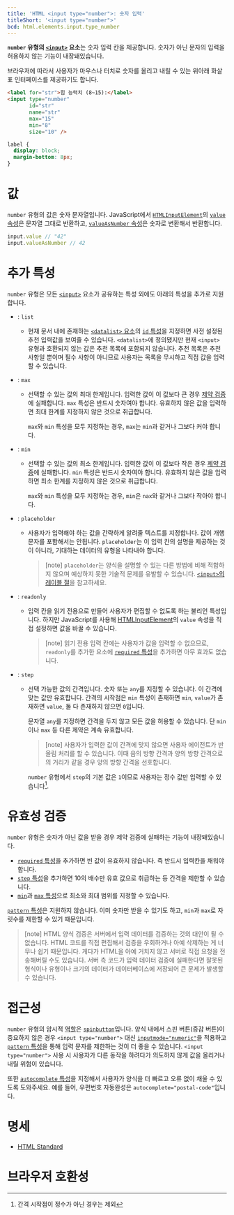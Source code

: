 ```yaml
---
title: 'HTML <input type="number">: 숫자 입력'
titleShort: '<input type="number">'
bcd: html.elements.input.type_number
---
```


**`number` 유형의 [`<input>`](../input) 요소**는 숫자 입력 칸을 제공합니다. 숫자가 아닌 문자의 입력을 허용하지 않는 기능이 내장돼있습니다.

브라우저에 따라서 사용자가 마우스나 터치로 숫자를 올리고 내릴 수 있는 위아래 화살표 인터페이스를 제공하기도 합니다.

```html hidden name=demo
<label for="str">힘 능력치 (8~15):</label>
<input type="number"
       id="str"
       name="str"
       max="15"
       min="8"
       size="10" />
```

```css hidden name=demo
label {
  display: block;
  margin-bottom: 8px;
}
```

<LiveExample height={180} lang="html" name="demo" />

# 값

`number` 유형의 값은 숫자 문자열입니다. JavaScript에서 [`HTMLInputElement`](https://developer.mozilla.org/en-US/docs/Web/API/HTMLInputElement)의 [`value` 속성](https://developer.mozilla.org/en-US/docs/Web/API/HTMLInputElement/value)은 문자열 그대로 반환하고, [`valueAsNumber` 속성](https://developer.mozilla.org/en-US/docs/Web/API/HTMLInputElement/valueAsNumber)은 숫자로 변환해서 반환합니다.

```js
input.value // "42"
input.valueAsNumber // 42
```

# 추가 특성

`number` 유형은 모든 [`<input>`](../input) 요소가 공유하는 특성 외에도 아래의 특성을 추가로 지원합니다.

- : `list`

  - 현재 문서 내에 존재하는 [`<datalist>` 요소][`<datalist>`]의 [`id` 특성][`id`]을 지정하면 사전 설정된 추천 입력값을 보여줄 수 있습니다. `<datalist>`에 정의됐지만 현재 `<input>` 유형과 호환되지 않는 값은 추천 목록에 포함되지 않습니다. 추천 목록은 추천 사항일 뿐이며 필수 사항이 아니므로 사용자는 목록을 무시하고 직접 값을 입력할 수 있습니다.

- : `max`

  - 선택할 수 있는 값의 최대 한계입니다. 입력한 값이 이 값보다 큰 경우 [제약 검증]에 실패합니다. `max` 특성은 반드시 숫자여야 합니다. 유효하지 않은 값을 입력하면 최대 한계를 지정하지 않은 것으로 취급합니다.

    `max`와 `min` 특성을 모두 지정하는 경우, `max`는 `min`과 같거나 그보다 커야 합니다.

- : `min`

  - 선택할 수 있는 값의 최소 한계입니다. 입력한 값이 이 값보다 작은 경우 [제약 검증]에 실패합니다. `min` 특성은 반드시 숫자여야 합니다. 유효하지 않은 값을 입력하면 최소 한계를 지정하지 않은 것으로 취급합니다.

    `max`와 `min` 특성을 모두 지정하는 경우, `min`은 `nax`와 같거나 그보다 작아야 합니다.

- : `placeholder`

  - 사용자가 입력해야 하는 값을 간략하게 알려줄 텍스트를 지정합니다. 값이 개행 문자를 포함해서는 안됩니다. `placeholder`는 이 입력 칸의 설명을 제공하는 것이 아니라, 기대하는 데이터의 유형을 나타내야 합니다.

    > [note] `placeholder`는 양식을 설명할 수 있는 다른 방법에 비해 적합하지 않으며 예상하지 못한 기술적 문제를 유발할 수 있습니다. [`<input>`의 레이블 절](../input#플레이스홀더는-접근성이-떨어짐)을 참고하세요.

- : `readonly`

  - 입력 칸을 읽기 전용으로 만들어 사용자가 편집할 수 없도록 하는 불리언 특성입니다. 하지만 JavaScript를 사용해 [HTMLInputElement](https://developer.mozilla.org/en-US/docs/Web/API/HTMLInputElement)의 `value` 속성을 직접 설정하면 값을 바꿀 수 있습니다.

    > [note] 읽기 전용 입력 칸에는 사용자가 값을 입력할 수 없으므로, `readonly`를 추가한 요소에 [`required` 특성](../input#term-required)을 추가하면 아무 효과도 없습니다.

- : `step`

  - 선택 가능한 값의 간격입니다. 숫자 또는 `any`를 지정할 수 있습니다. 이 간격에 맞는 값만 유효합니다. 간격의 시작점은 `min` 특성이 존재하면 `min`, `value`가 존재하면 `value`, 둘 다 존재하지 않으면 `0`입니다.

    문자열 `any`를 지정하면 간격을 두지 않고 모든 값을 허용할 수 있습니다. 단 `min`이나 `max` 등 다른 제약은 계속 유효합니다.

    > [note] 사용자가 입력한 값이 간격에 맞지 않으면 사용자 에이전트가 반올림 처리를 할 수 있습니다. 이때 음의 방향 간격과 양의 방향 간격으로의 거리가 같을 경우 양의 방향 간격을 선호합니다.

    `number` 유형에서 `step`의 기본 값은 `1`이므로 사용자는 정수 값만 입력할 수 있습니다[^1].

    [^1]: 간격 시작점이 정수가 아닌 경우는 제외

# 유효성 검증

`number` 유형은 숫자가 아닌 값을 받을 경우 제약 검증에 실패하는 기능이 내장돼있습니다.

- [`required` 특성](../input#term-required)을 추가하면 빈 값이 유효하지 않습니다. 즉 반드시 입력칸을 채워야 합니다.
- [`step` 특성](#term-step)을 추가하면 10의 배수만 유효 값으로 취급하는 등 간격을 제한할 수 있습니다.
- [`min`](#term-min)과 [`max` 특성](#term-max)으로 최소와 최대 범위를 지정할 수 있습니다.

[`pattern` 특성][`pattern`]은 지원하지 않습니다. 이미 숫자만 받을 수 있기도 하고, `min`과 `max`로 자릿수를 제한할 수 있기 때문입니다.

> [note] HTML 양식 검증은 서버에서 입력 데이터를 검증하는 것의 대안이 될 수 없습니다. HTML 코드를 직접 편집해서 검증을 우회하거나 아예 삭제하는 게 너무나 쉽기 때문입니다. 게다가 HTML을 아예 거치지 않고 서버로 직접 요청을 전송해버릴 수도 있습니다. 서버 측 코드가 입력 데이터 검증에 실패한다면 잘못된 형식이나 유형이나 크기의 데이터가 데이터베이스에 저장되어 큰 문제가 발생할 수 있습니다.

# 접근성

`number` 유형의 암시적 [역할](https://developer.mozilla.org/en-US/docs/Web/Accessibility/ARIA/Roles)은 [`spinbutton`](https://developer.mozilla.org/en-US/docs/Web/Accessibility/ARIA/Roles/spinbutton_role)입니다. 양식 내에서 스핀 버튼(증감 버튼)이 중요하지 않은 경우 `<input type="number">` 대신 [`inputmode="numeric"`][`inputmode`]을 적용하고 [`pattern` 특성][`pattern`]을 통해 입력 문자를 제한하는 것이 더 좋을 수 있습니다. `<input type="number">` 사용 시 사용자가 다른 동작을 하려다가 의도하지 않게 값을 올리거나 내릴 위험이 있습니다.

또한 [`autocomplete` 특성][`autocomplete`]을 지정해서 사용자가 양식을 더 빠르고 오류 없이 채울 수 있도록 도와주세요. 예를 들어, 우편번호 자동완성은 `autocomplete="postal-code"`입니다.

# 명세

- [HTML Standard](<https://html.spec.whatwg.org/multipage/input.html#number-state-(type=number)>)

# 브라우저 호환성

<BrowserCompat data={props.bcd} />

[`autocomplete`]: /docs/Web/HTML/Attributes/autocomplete
[`id`]: /docs/Web/HTML/Global_attributes/id
[`inputmode`]: https://developer.mozilla.org/en-US/docs/Web/HTML/Global_attributes/inputmode
[`pattern`]: ../input#term-pattern
[`<datalist>`]: ../datalist
[제약 검증]: https://developer.mozilla.org/en-US/docs/Web/Guide/HTML/Constraint_validation
